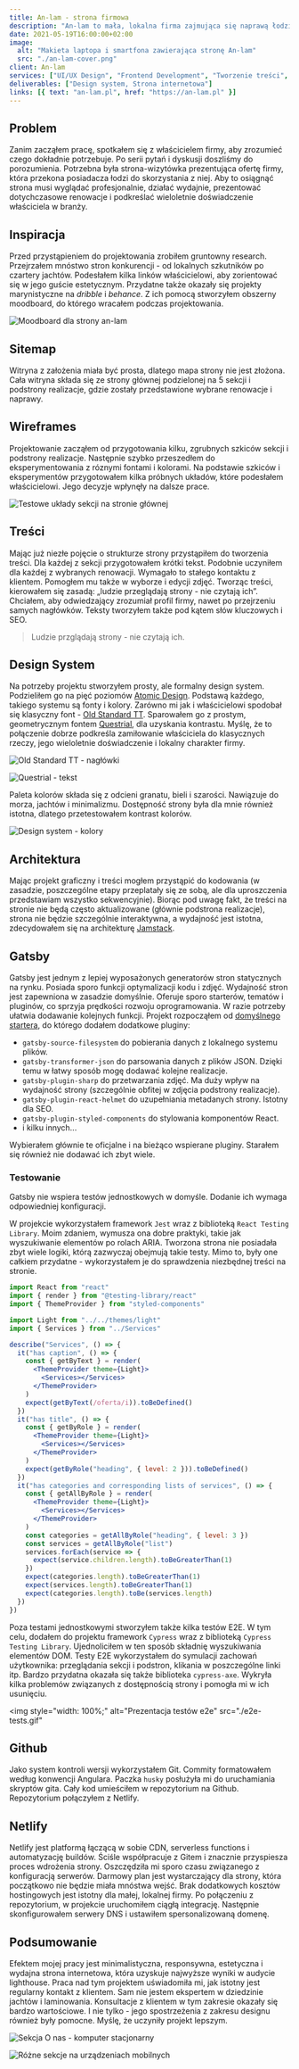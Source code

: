 ```yaml
---
title: An-lam - strona firmowa
description: "An-lam to mała, lokalna firma zajmująca się naprawą łodzi i jachtów. Jej niszowy charakter sprawia, że obsługuje także odległych klientów."
date: 2021-05-19T16:00:00+02:00
image:
  alt: "Makieta laptopa i smartfona zawierająca stronę An-lam"
  src: "./an-lam-cover.png"
client: An-lam
services: ["UI/UX Design", "Frontend Development", "Tworzenie treści", "DevOps"]
deliverables: ["Design system, Strona internetowa"]
links: [{ text: "an-lam.pl", href: "https://an-lam.pl" }]
---
```


## Problem

Zanim zacząłem pracę, spotkałem się z właścicielem firmy, aby zrozumieć czego dokładnie potrzebuje. Po serii pytań i dyskusji doszliśmy do porozumienia. Potrzebna była strona-wizytówka prezentująca ofertę firmy, która przekona posiadacza łodzi do skorzystania z niej. Aby to osiągnąć strona musi wyglądać profesjonalnie, działać wydajnie, prezentować dotychczasowe renowacje i podkreślać wieloletnie doświadczenie właściciela w branży.

## Inspiracja

Przed przystąpieniem do projektowania zrobiłem gruntowny research. Przejrzałem mnóstwo stron konkurencji - od lokalnych szkutników po czartery jachtów. Podesłałem kilka linków właścicielowi, aby zorientować się w jego guście estetycznym.
Przydatne także okazały się projekty marynistyczne na _dribble_ i _behance_. Z ich pomocą stworzyłem obszerny moodboard, do którego wracałem podczas projektowania.

![Moodboard dla strony an-lam](./moodboard.png)

## Sitemap

Witryna z założenia miała być prosta, dlatego mapa strony nie jest złożona. Cała witryna składa się ze strony głównej podzielonej na 5 sekcji i podstrony realizacje, gdzie zostały przedstawione wybrane renowacje i naprawy.

## Wireframes

Projektowanie zacząłem od przygotowania kilku, zgrubnych szkiców sekcji i podstrony realizacje. Następnie szybko przeszedłem do eksperymentowania z róznymi fontami i kolorami. Na podstawie szkiców i eksperymentów przygotowałem kilka próbnych układów, które podesłałem właścicielowi. Jego decyzje wpłynęły na dalsze prace.

![Testowe układy sekcji na stronie głównej](./wireframes.png)

## Treści

Mając już niezłe pojęcie o strukturze strony przystąpiłem do tworzenia treści. Dla każdej z sekcji przygotowałem krótki tekst. Podobnie uczyniłem dla każdej z wybranych renowacji. Wymagało to stałego kontaktu z klientem. Pomogłem mu także w wyborze i edycji zdjęć. Tworząc treści, kierowałem się zasadą: „ludzie przeglądają strony - nie czytają ich”. Chciałem, aby odwiedzający zrozumiał profil firmy, nawet po przejrzeniu samych nagłówków. Teksty tworzyłem także pod kątem słów kluczowych i SEO.

> Ludzie przglądają strony - nie czytają ich.

## Design System

Na potrzeby projektu stworzyłem prosty, ale formalny design system. Podzieliłem go na pięć poziomów [Atomic Design](https://bradfrost.com/blog/post/atomic-web-design/).
Podstawą każdego, takiego systemu są fonty i kolory.
Zarówno mi jak i właścicielowi spodobał się klasyczny font - [Old Standard TT](https://fonts.google.com/specimen/Old+Standard+TT). Sparowałem go z prostym, geometrycznym fontem [Questrial](https://fonts.google.com/specimen/Questrial), dla uzyskania kontrastu. Myślę, że to połączenie dobrze podkreśla zamiłowanie właściciela do klasycznych rzeczy, jego wieloletnie doświadczenie i lokalny charakter firmy.

![Old Standard TT - nagłówki](./old-standard-tt.png)

![Questrial - tekst](./questrial.png)

Paleta kolorów składa się z odcieni granatu, bieli i szarości. Nawiązuje do morza, jachtów i minimalizmu. Dostępność strony była dla mnie również istotna, dlatego przetestowałem kontrast kolorów.

![Design system - kolory](./design-system-colors.png)

## Architektura

Mając projekt graficzny i treści mogłem przystąpić do kodowania (w zasadzie, poszczególne etapy przeplatały się ze sobą, ale dla uproszczenia przedstawiam wszystko sekwencyjnie). Biorąc pod uwagę fakt, że treści na stronie nie będą często aktualizowane (głównie podstrona realizacje), strona nie będzie szczególnie interaktywna, a wydajność jest istotna, zdecydowałem się na architekturę [Jamstack](/blog/jamstack-what-why-how/).

## Gatsby

Gatsby jest jednym z lepiej wyposażonych generatorów stron statycznych na rynku. Posiada sporo funkcji optymalizacji kodu i zdjęć. Wydajność stron jest zapewniona w zasadzie domyślnie. Oferuje sporo starterów, tematów i pluginów, co sprzyja prędkości rozwoju oprogramowania. W razie potrzeby ułatwia dodawanie kolejnych funkcji. Projekt rozpocząłem od [domyślnego startera](https://www.gatsbyjs.com/starters/gatsbyjs/gatsby-starter-default/), do którego dodałem dodatkowe pluginy:

- `gatsby-source-filesystem` do pobierania danych z lokalnego systemu plików.
- `gatsby-transformer-json` do parsowania danych z plików JSON. Dzięki temu w łatwy sposób mogę dodawać kolejne realizacje.
- `gatsby-plugin-sharp` do przetwarzania zdjęć. Ma duży wpływ na wydajność strony (szczególnie obfitej w zdjęcia podstrony realizacje).
- `gatsby-plugin-react-helmet` do uzupełniania metadanych strony. Istotny dla SEO.
- `gatsby-plugin-styled-components` do stylowania komponentów React.
- i kilku innych...

Wybierałem głównie te oficjalne i na bieżąco wspierane pluginy. Starałem się również nie dodawać ich zbyt wiele.

### Testowanie

Gatsby nie wspiera testów jednostkowych w domyśle. Dodanie ich wymaga odpowiedniej konfiguracji.

W projekcie wykorzystałem framework `Jest` wraz z biblioteką `React Testing Library`. Moim zdaniem, wymusza ona dobre praktyki, takie jak wyszukiwanie elementów po rolach ARIA.
Tworzona strona nie posiadała zbyt wiele logiki, którą zazwyczaj obejmują takie testy. Mimo to, były one całkiem przydatne - wykorzystałem je do sprawdzenia niezbędnej treści na stronie.

```jsx
import React from "react"
import { render } from "@testing-library/react"
import { ThemeProvider } from "styled-components"

import Light from "../../themes/light"
import { Services } from "../Services"

describe("Services", () => {
  it("has caption", () => {
    const { getByText } = render(
      <ThemeProvider theme={Light}>
        <Services></Services>
      </ThemeProvider>
    )
    expect(getByText(/oferta/i)).toBeDefined()
  })
  it("has title", () => {
    const { getByRole } = render(
      <ThemeProvider theme={Light}>
        <Services></Services>
      </ThemeProvider>
    )
    expect(getByRole("heading", { level: 2 })).toBeDefined()
  })
  it("has categories and corresponding lists of services", () => {
    const { getAllByRole } = render(
      <ThemeProvider theme={Light}>
        <Services></Services>
      </ThemeProvider>
    )
    const categories = getAllByRole("heading", { level: 3 })
    const services = getAllByRole("list")
    services.forEach(service => {
      expect(service.children.length).toBeGreaterThan(1)
    })
    expect(categories.length).toBeGreaterThan(1)
    expect(services.length).toBeGreaterThan(1)
    expect(categories.length).toBe(services.length)
  })
})
```

Poza testami jednostkowymi stworzyłem także kilka testów E2E. W tym celu, dodałem do projektu framework `Cypress` wraz z biblioteką `Cypress Testing Library`. Ujednoliciłem w ten sposób składnię wyszukiwania elementów DOM. Testy E2E wykorzystałem do symulacji zachowań użytkownika: przeglądania sekcji i podstron, klikania w poszczególne linki itp.
Bardzo przydatna okazała się także biblioteka `cypress-axe`. Wykryła kilka problemów związanych z dostępnością strony i pomogła mi w ich usunięciu.

<img
  style="width: 100%;"
  alt="Prezentacja testów e2e"
  src="./e2e-tests.gif"
></img>

## Github

Jako system kontroli wersji wykorzystałem Git. Commity formatowałem według konwencji Angulara. Paczka `husky` posłużyła mi do uruchamiania skryptów gita. Cały kod umieściłem w repozytorium na Github. Repozytorium połączyłem z Netlify.

## Netlify

Netlify jest platformą łączącą w sobie CDN, serverless functions i automatyzację buildów. Ściśle współpracuje z Gitem i znacznie przyspiesza proces wdrożenia strony. Oszczędziła mi sporo czasu związanego z konfiguracją serwerów. Darmowy plan jest wystarczający dla strony, która początkowo nie będzie miała mnóstwa wejść. Brak dodatkowych kosztów hostingowych jest istotny dla małej, lokalnej firmy.
Po połączeniu z repozytorium, w projekcie uruchomiłem ciągłą integrację. Następnie skonfigurowałem serwery DNS i ustawiłem spersonalizowaną domenę.

## Podsumowanie

Efektem mojej pracy jest minimalistyczna, responsywna, estetyczna i wydajna strona internetowa, która uzyskuje najwyższe wyniki w audycie lighthouse. Praca nad tym projektem uświadomiła mi, jak istotny jest regularny kontakt z klientem. Sam nie jestem ekspertem w dziedzinie jachtów i laminowania. Konsultacje z klientem w tym zakresie okazały się bardzo wartościowe. I nie tylko - jego spostrzeżenia z zakresu designu również były pomocne. Myślę, że uczyniły projekt lepszym.

![Sekcja O nas - komputer stacjonarny](./about-us.png)

![Różne sekcje na urządzeniach mobilnych](./sections-mobile.png)
